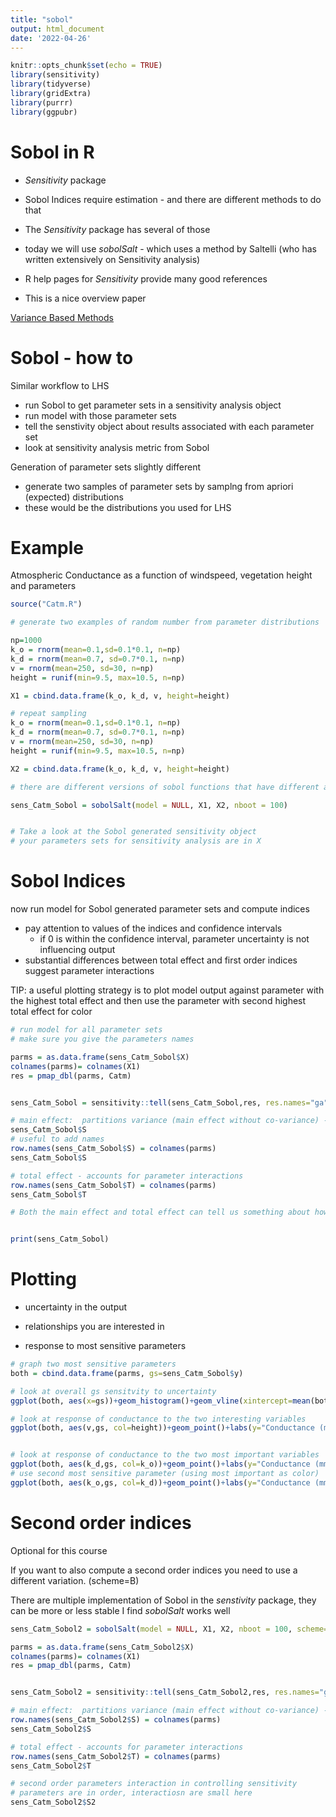 ```yaml
---
title: "sobol"
output: html_document
date: '2022-04-26'
---
```


```r
knitr::opts_chunk$set(echo = TRUE)
library(sensitivity)
library(tidyverse)
library(gridExtra)
library(purrr)
library(ggpubr)
```


# Sobol in R

* *Sensitivity* package

* Sobol Indices require estimation - and there are different methods to do that

* The *Sensitivity* package has several of those

* today we will use *sobolSalt* - which uses a method by Saltelli (who has written extensively on Sensitivity analysis)

* R help pages for *Sensitivity* provide many good references

* This is a nice overview paper

[Variance Based Methods](https://www.sciencedirect.com/science/article/pii/S0010465509003087?casa_token=xG4MJV4hwJgAAAAA:Tq_CLHTqtM1wDvhzviZFgm6sVBdOoYzQdFfOGplEi5OUxLSWxaKITce-CzxLxfS6993rNnbK1Q)

# Sobol - how to

Similar workflow to LHS

* run Sobol to get parameter sets in a sensitivity analysis object
* run model with those parameter sets
* tell the senstivity object about results associated with each parameter set
* look at sensitivity analysis metric from Sobol

Generation of parameter sets slightly different

  * generate two samples of parameter sets by 
  samplng from apriori (expected) distributions
  * these would be the distributions you used for LHS

#  Example 
Atmospheric Conductance as a function of windspeed, vegetation height and parameters

```r
source("Catm.R")

# generate two examples of random number from parameter distributions

np=1000
k_o = rnorm(mean=0.1,sd=0.1*0.1, n=np)
k_d = rnorm(mean=0.7, sd=0.7*0.1, n=np)
v = rnorm(mean=250, sd=30, n=np)
height = runif(min=9.5, max=10.5, n=np)

X1 = cbind.data.frame(k_o, k_d, v, height=height)

# repeat sampling
k_o = rnorm(mean=0.1,sd=0.1*0.1, n=np)
k_d = rnorm(mean=0.7, sd=0.7*0.1, n=np)
v = rnorm(mean=250, sd=30, n=np)
height = runif(min=9.5, max=10.5, n=np)

X2 = cbind.data.frame(k_o, k_d, v, height=height)

# there are different versions of sobol functions that have different approaches for estimating parameters and indices, we use an approach implemented by jansen 

sens_Catm_Sobol = sobolSalt(model = NULL, X1, X2, nboot = 100)


# Take a look at the Sobol generated sensitivity object
# your parameters sets for sensitivity analysis are in X
```

# Sobol Indices

now run model for Sobol generated parameter sets and compute indices

* pay attention to values of the indices and confidence intervals
  * if 0 is within the confidence interval, parameter uncertainty is not influencing output
  
* substantial differences between total effect and first order indices suggest parameter interactions

TIP: a useful plotting strategy is to plot model output against parameter with the highest total effect
and then use the parameter with second highest total effect for color

```r
# run model for all parameter sets
# make sure you give the parameters names

parms = as.data.frame(sens_Catm_Sobol$X)
colnames(parms)= colnames(X1)
res = pmap_dbl(parms, Catm)


sens_Catm_Sobol = sensitivity::tell(sens_Catm_Sobol,res, res.names="ga")

# main effect:  partitions variance (main effect without co-variance) - sums approximately to one
sens_Catm_Sobol$S
# useful to add names
row.names(sens_Catm_Sobol$S) = colnames(parms)
sens_Catm_Sobol$S

# total effect - accounts for parameter interactions
row.names(sens_Catm_Sobol$T) = colnames(parms)
sens_Catm_Sobol$T

# Both the main effect and total effect can tell us something about how the parameter influences results


print(sens_Catm_Sobol)

```
 
# Plotting

* uncertainty in the output

* relationships you are interested in

* response to most sensitive parameters

```r
# graph two most sensitive parameters
both = cbind.data.frame(parms, gs=sens_Catm_Sobol$y)

# look at overall gs sensitvity to uncertainty
ggplot(both, aes(x=gs))+geom_histogram()+geom_vline(xintercept=mean(both$gs), col="cyan")

# look at response of conductance to the two interesting variables
ggplot(both, aes(v,gs, col=height))+geom_point()+labs(y="Conductance (mm/s)", x="Windspeed")


# look at response of conductance to the two most important variables
ggplot(both, aes(k_d,gs, col=k_o))+geom_point()+labs(y="Conductance (mm/s)", x="k_d parameter")
# use second most sensitive parameter (using most important as color)
ggplot(both, aes(k_o,gs, col=k_d))+geom_point()+labs(y="Conductance (mm/s)", x="k_d parameter")

```


 

# Second order indices

Optional for this course

If you want to also compute a second order indices you need to use a different variation. (scheme=B)

There are multiple implementation of Sobol in the *senstivity* package, they can be more or less stable
I find *sobolSalt* works well

```r

sens_Catm_Sobol2 = sobolSalt(model = NULL, X1, X2, nboot = 100, scheme="B" )

parms = as.data.frame(sens_Catm_Sobol2$X)
colnames(parms)= colnames(X1)
res = pmap_dbl(parms, Catm)


sens_Catm_Sobol2 = sensitivity::tell(sens_Catm_Sobol2,res, res.names="ga")

# main effect:  partitions variance (main effect without co-variance) - sums approximately to one
row.names(sens_Catm_Sobol2$S) = colnames(parms)
sens_Catm_Sobol2$S

# total effect - accounts for parameter interactions
row.names(sens_Catm_Sobol2$T) = colnames(parms)
sens_Catm_Sobol2$T

# second order parameters interaction in controlling sensitivity
# parameters are in order, interactiosn are small here
sens_Catm_Sobol2$S2

```
